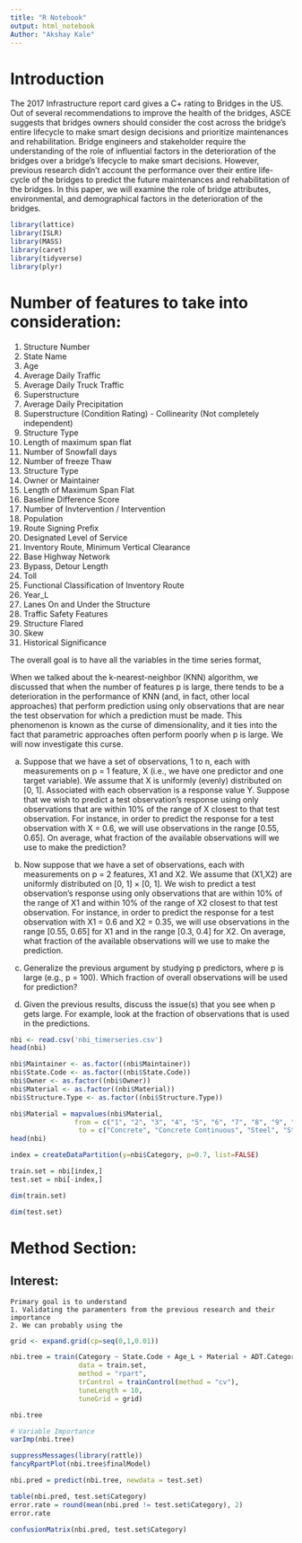 ```yaml
---
title: "R Notebook"
output: html_notebook
Author: "Akshay Kale"
---
```

# Introduction
  The 2017 Infrastructure report card gives a C+ rating to Bridges in the US. Out of several recommendations to improve the health of the bridges, ASCE suggests that bridges owners should consider the cost across the bridge’s entire lifecycle to make smart design decisions and prioritize maintenances and rehabilitation. Bridge engineers and stakeholder require the understanding of the role of influential factors in the deterioration of the bridges over a bridge’s lifecycle to make smart decisions.  However, previous research didn't account the performance over their entire life-cycle of the bridges to predict the future maintenances and rehabilitation of the bridges. In this paper, we will examine the role of bridge attributes, environmental, and demographical factors in the deterioration of the bridges.


```r
library(lattice)
library(ISLR)
library(MASS)
library(caret)
library(tidyverse)
library(plyr)
```

# Number of features to take into consideration:
  
  1. Structure Number
  2. State Name
  3. Age
  4. Average Daily Traffic
  5. Average Daily Truck Traffic
  6. Superstructure
  7. Average Daily Precipitation
  8. Superstructure (Condition Rating) - Collinearity (Not completely independent)
  9. Structure Type
  10. Length of maximum span flat
  11. Number of Snowfall days
  12. Number of freeze Thaw
  13. Structure Type
  14. Owner or Maintainer
  15. Length of Maximum Span Flat
  16. Baseline Difference Score 
  17. Number of Invtervention / Intervention
  18. Population
  19. Route Signing Prefix 
  20. Designated Level of Service
  21. Inventory Route, Minimum Vertical Clearance
  22. Base Highway Network
  23. Bypass, Detour Length
  24. Toll
  25. Functional Classification of Inventory Route  
  26. Year_L
  27. Lanes On and Under the Structure 
  28. Traffic Safety Features  
  29. Structure Flared
  30. Skew
  31. Historical Significance
  
  
  The overall goal is to have all the variables in the time series format, 

  
  
  When we talked about the k-nearest-neighbor (KNN) algorithm, we discussed that when the number of features p is large, there tends to be a deterioration in the performance of KNN (and, in fact, other local approaches) that perform prediction using only observations that are near the test observation for which a prediction must be made. This phenomenon is known as the curse of dimensionality, and it ties into the fact that parametric approaches often perform poorly when p is large. We will now investigate this curse.

a.	Suppose that we have a set of observations, 1 to n, each with measurements on p = 1 feature, X (i.e., we have one predictor and one target variable). We assume that X is uniformly (evenly) distributed on [0, 1]. Associated with each observation is a response value Y. Suppose that we wish to predict a test observation’s response using only observations that are within 10% of the range of X closest to that test observation. For instance, in order to predict the response for a test observation with X = 0.6, we will use observations in the range [0.55, 0.65]. On average, what fraction of the available observations will we use to make the prediction?









b.	Now suppose that we have a set of observations, each with measurements on p = 2 features, X1 and X2. We assume that (X1,X2) are uniformly distributed on [0, 1] × [0, 1]. We wish to predict a test observation’s response using only observations that are within 10% of the range of X1 and within 10% of the range of X2 closest to that test observation. For instance, in order to predict the response for a test observation with X1 = 0.6 and X2 = 0.35, we will use observations in the range [0.55, 0.65] for X1 and in the range [0.3, 0.4] for X2. On average, what fraction of the available observations will we use to make the prediction.





c.	Generalize the previous argument by studying p predictors, where p is large (e.g., p = 100). Which fraction of overall observations will be used for prediction?






d.	Given the previous results, discuss the issue(s) that you see when p gets large. For example, look at the fraction of observations that is used in the predictions.


















  

```r
nbi <- read.csv('nbi_timerseries.csv')
head(nbi)
```
```r
nbi$Maintainer <- as.factor((nbi$Maintainer))
nbi$State.Code <- as.factor((nbi$State.Code))
nbi$Owner <- as.factor((nbi$Owner))
nbi$Material <- as.factor((nbi$Material))
nbi$Structure.Type <- as.factor((nbi$Structure.Type))

nbi$Material = mapvalues(nbi$Material, 
                from = c("1", "2", "3", "4", "5", "6", "7", "8", "9", "-1", "0"),
                 to = c("Concrete", "Concrete Continuous", "Steel", "Steel Continuous", "Prestressed Concrete", "Prestressed Concrete Continuous", "Wood or Timber", "Masonry", "Aluminium", "NA", "Other"))
head(nbi)
```


```r
index = createDataPartition(y=nbi$Category, p=0.7, list=FALSE)

train.set = nbi[index,]
test.set = nbi[-index,]

dim(train.set)
```
```r
dim(test.set)
```

# Method Section:

## Interest:
    Primary goal is to understand
    1. Validating the paramenters from the previous research and their importance
    2. We can probably using the
    
    

```r
grid <- expand.grid(cp=seq(0,1,0.01))

nbi.tree = train(Category ~ State.Code + Age_L + Material + ADT.Category + ADTT.Category + Maintainer + Avg..Daily.Precipitation + Structure.Type,
                 data = train.set,
                 method = "rpart",
                 trControl = trainControl(method = "cv"),
                 tuneLength = 10,
                 tuneGrid = grid)
```

```r
nbi.tree
```


```r
# Variable Importance
varImp(nbi.tree)

```

```r
suppressMessages(library(rattle))
fancyRpartPlot(nbi.tree$finalModel)
```

```r
nbi.pred = predict(nbi.tree, newdata = test.set)
```
```r
table(nbi.pred, test.set$Category)
error.rate = round(mean(nbi.pred != test.set$Category), 2)
error.rate
```

```r
confusionMatrix(nbi.pred, test.set$Category)
```

```r


```


